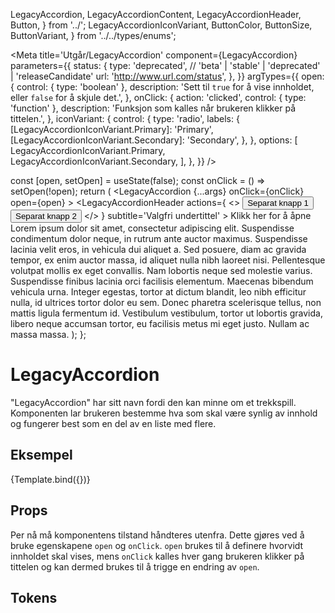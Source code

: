  LegacyAccordion,
  LegacyAccordionContent,
  LegacyAccordionHeader,
  Button,
} from '../';
  LegacyAccordionIconVariant,
  ButtonColor,
  ButtonSize,
  ButtonVariant,
} from '../../types/enums';

<Meta
  title='Utgår/LegacyAccordion'
  component={LegacyAccordion}
  parameters={{
    status: {
      type: 'deprecated', // 'beta' | 'stable' | 'deprecated' | 'releaseCandidate'
      url: 'http://www.url.com/status',
    },
  }}
  argTypes={{
    open: {
      control: { type: 'boolean' },
      description:
        'Sett til `true` for å vise innholdet, eller `false` for å skjule det.',
    },
    onClick: {
      action: 'clicked',
      control: { type: 'function' },
      description: 'Funksjon som kalles når brukeren klikker på tittelen.',
    },
    iconVariant: {
      control: {
        type: 'radio',
        labels: {
          [LegacyAccordionIconVariant.Primary]: 'Primary',
          [LegacyAccordionIconVariant.Secondary]: 'Secondary',
        },
      },
      options: [
        LegacyAccordionIconVariant.Primary,
        LegacyAccordionIconVariant.Secondary,
      ],
    },
  }}
/>

  const [open, setOpen] = useState(false);
  const onClick = () => setOpen(!open);
  return (
    <LegacyAccordion
      {...args}
      onClick={onClick}
      open={open}
    >
      <LegacyAccordionHeader
        actions={
          <>
            <Button
              variant={ButtonVariant.Filled}
              color={ButtonColor.Primary}
              size={ButtonSize.Small}
            >
              Separat knapp 1
            </Button>
            <Button
              variant={ButtonVariant.Outline}
              color={ButtonColor.Primary}
              size={ButtonSize.Small}
            >
              Separat knapp 2
            </Button>
          </>
        }
        subtitle='Valgfri undertittel'
      >
        Klikk her for å åpne
      </LegacyAccordionHeader>
      <LegacyAccordionContent>
        Lorem ipsum dolor sit amet, consectetur adipiscing elit. Suspendisse
        condimentum dolor neque, in rutrum ante auctor maximus. Suspendisse
        lacinia velit eros, in vehicula dui aliquet a. Sed posuere, diam ac
        gravida tempor, ex enim auctor massa, id aliquet nulla nibh laoreet
        nisi. Pellentesque volutpat mollis ex eget convallis. Nam lobortis neque
        sed molestie varius. Suspendisse finibus lacinia orci facilisis
        elementum. Maecenas bibendum vehicula urna. Integer egestas, tortor at
        dictum blandit, leo nibh efficitur nulla, id ultrices tortor dolor eu
        sem. Donec pharetra scelerisque tellus, non mattis ligula fermentum id.
        Vestibulum vestibulum, tortor ut lobortis gravida, libero neque accumsan
        tortor, eu facilisis metus mi eget justo. Nullam ac massa massa.
      </LegacyAccordionContent>
    </LegacyAccordion>
  );
};

# LegacyAccordion

"LegacyAccordion" har sitt navn fordi den kan minne om et trekkspill.
Komponenten lar brukeren bestemme hva som skal være synlig av innhold og fungerer best som en del av en liste med flere.

## Eksempel

<Canvas>
  <Story
    name='LegacyAccordion'
    args={{
      open: false,
      iconVariant: LegacyAccordionIconVariant.Primary,
    }}
  >
    {Template.bind({})}
  </Story>
</Canvas>

## Props

Per nå må komponentens tilstand håndteres utenfra. Dette gjøres ved å bruke egenskapene `open` og `onClick`.
`open` brukes til å definere hvorvidt innholdet skal vises,
mens `onClick` kalles hver gang brukeren klikker på tittelen og kan dermed brukes til å trigge en endring av `open`.

<ArgsTable story='LegacyAccordion' />

## Tokens

<TokensTable
  componentName='LegacyAccordion'
  description
  jsonKey='component.LegacyAccordion'
  showPreview={false}
/>

